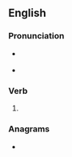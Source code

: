 ==English==

===Pronunciation===
* {{a|US}} {{IPA|en|/ɹi.waʊnd/}}
* {{rhymes|en|aʊnd|s=2}}

===Verb===
{{head|en|verb form}}

# {{en-past of|rewind}}

===Anagrams===
* {{anagrams|en|a=denoruw|wounder}}